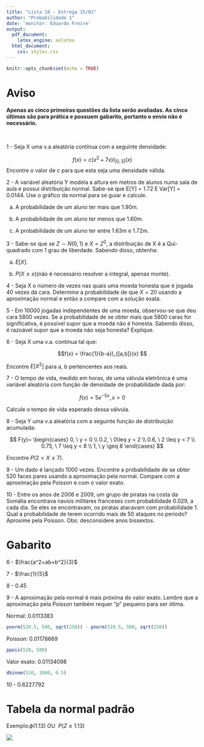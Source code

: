 ```yaml
---
title: "Lista 10 - Entrega 15/01"
author: "Probabilidade 1"
date: 'monitor: Eduardo Freire'
output:
  pdf_document:
    latex_engine: xelatex
  html_document:
    css: styles.css
---
```


```r
knitr::opts_chunk$set(echo = TRUE)
```

# Aviso

**Apenas as cinco primeiras questões da lista serão avaliadas. As cinco últimas são para prática e possuem gabarito, portanto o envio não é necessário.**


<br>

1 - Seja X uma v.a aleatória contínua com a seguinte densidade:


$$f(x)= c(x^2 + 7x)I_{[0,3]}(x)$$
Encontre o valor de $c$ para que esta seja uma densidade válida.


2 - A variável aleatória Y modela a altura em metros de alunos numa sala de aula e possui distribuição normal. Sabe-se que E[Y] = 1.72 E Var[Y] = 0.0144. Use o gráfico da normal para se guiar e calcule.

(a) A probabilidade de um aluno ter mais que 1.90m.

(b) A probabilidade de um aluno ter menos que 1.60m.


(c) A probabilidade de um aluno ter entre 1.63m e 1.72m.


3 - Sabe-se que se $Z\sim N(0,1)$ e $X=Z^2$, a distribuição de X é a Qui-quadrado com 1 grau de liberdade. Sabendo disso, obtenha:

(a) $E[X]$.

(b) $P(X\leq x)$(não é necessário resolver a integral, apenas monte).


4 - Seja X o número de vezes nas quais uma moeda honesta que é jogada 40 vezes dá cara. Determine a probabilidade de que $X = 20$ usando a aproximação normal e então a compare com a solução exata.


5 - Em 10000 jogadas independentes de uma moeda, observou-se que deu cara 5800 vezes. Se a probabilidade de se obter mais que 5800 caras for significativa, é possível supor que a moeda não é honesta. Sabendo disso, é razoável supor que a moeda não seja honesta? Explique.


6 - Seja X uma v.a. contínua tal que:

$$f(x) = \frac{1}{b-a}I_{[a,b]}(x) $$

Encontre $E[X^2]$ para a, b pertencentes aos reais.

7 - O tempo de vida, medido em horas, de uma válvula eletrônica é uma variável aleatória com função de densidade de probabilidade dada por:


$$f(x) = 5e^{-5x}, x > 0$$

Calcule o tempo de vida esperado dessa válvula.


8 - Seja Y uma v.a aleatória com a seguinte função de distribuição acumulada:


$$
F(y)= \begin{cases} 0, \ y < 0 \\ 0.2, \  0\leq y < 2  \\ 0.6, \  2 \leq y < 7 \\ 0.75, \ 7 \leq y < 8  \\ 1, \   y \geq 8  \end{cases}
$$

Encontre $P(2< X \leq 7)$.

9 - Um dado é lançado 1000 vezes. Encontre a probabilidade de se obter 520 faces pares usando a aproximação pela normal. Compare com a aproximação pela Poisson e com o valor exato.


10 - Entre os anos de 2006 e 2009, um grupo de piratas na costa da Somália encontrava navios militares franceses com probabilidade $0.029$, a cada dia. Se eles se encontravam, os piratas atacavam com probabilidade $1$. Qual a probabilidade de terem ocorrido mais de 50 ataques no período? Aproxime pela Poisson. Obs: desconsidere anos bissextos.

# Gabarito

6 -  $\frac{a^2+ab+b^2}{3}$


7 - $\frac{1}{5}$

8 - $0.45$

9 - A aproximação pela normal é mais próxima do valor exato. Lembre que a aproximação pela Poisson também requer "p" pequeno para ser ótima.

Normal: 0.0113383

```r
pnorm(520.5, 500, sqrt(250)) - pnorm(519.5, 500, sqrt(250))
```


Poisson: 0.01178669

```r
ppois(520, 500)
```

Valor exato:  0.01134098

```r
dbinom(520, 1000, 0.5)
```

10 - 0.6227792

# Tabela da normal padrão


Exemplo:$\phi(1.13)$ OU \ $P(Z \leq 1.13)$


![](tabelanormal.png)














